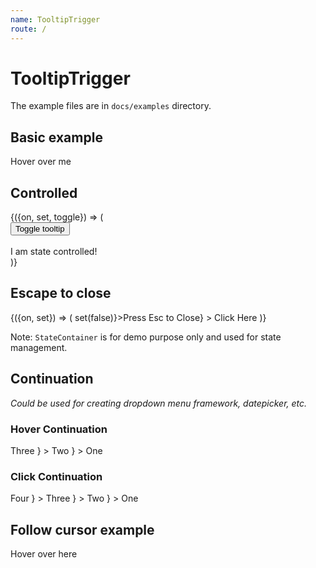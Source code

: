 ```yaml
---
name: TooltipTrigger
route: /
---
```



# TooltipTrigger

The example files are in `docs/examples` directory.

## Basic example

<Playground>
  <BasicTooltipTrigger tooltip="Hello, World!">Hover over me</BasicTooltipTrigger>
</Playground>


## Controlled

<Playground>
  <StateContainer>
    {({on, set, toggle}) => (
      <div>
        <button onClick={toggle}>Toggle tooltip</button>
        <br /><br />
        <BasicTooltipTrigger
          trigger="none"
          tooltipShown={on}
          onVisibilityChange={set}
          tooltip="Hello, Controlled!"
        >
          I am state controlled!
        </BasicTooltipTrigger>
      </div>
    )}
  </StateContainer>
</Playground>


## Escape to close

<Playground>
  <StateContainer>
    {({on, set}) => (
      <BasicTooltipTrigger
        trigger="click"
        tooltipShown={on}
        onVisibilityChange={set}
        tooltip={<EscapeToClose closeTooltip={() => set(false)}>Press Esc to Close</EscapeToClose>}
      >
        Click Here
      </BasicTooltipTrigger>
    )}
  </StateContainer>
</Playground>

Note: `StateContainer` is for demo purpose only and used for state management.

## Continuation
*Could be used for creating dropdown menu framework, datepicker, etc.*

### Hover Continuation
<Playground>
  <BasicTooltipTrigger
    tooltip={
      <BasicTooltipTrigger
        tooltip={
          <BasicTooltipTrigger placement="bottom" tooltip="Four">
            Three
          </BasicTooltipTrigger>
        }
      >
        Two
      </BasicTooltipTrigger>
    }
  >
    One
  </BasicTooltipTrigger>
</Playground>


### Click Continuation
<Playground>
  <BasicTooltipTrigger
    trigger="click"
    tooltip={
      <BasicTooltipTrigger
        trigger="click"
        tooltip={
          <BasicTooltipTrigger
            trigger="click"
            placement="bottom"
            tooltip={
              <BasicTooltipTrigger trigger="click" tooltip="Five">
                Four
              </BasicTooltipTrigger>
            }
          >
            Three
          </BasicTooltipTrigger>
        }
      >
        Two
      </BasicTooltipTrigger>
    }
  >
    One
  </BasicTooltipTrigger>
</Playground>

## Follow cursor example

<Playground>
  <BasicTooltipTrigger followCursor hideArrow tooltip="Hello, Cursor!">
    <span style={{display: 'inline-block', padding: 10, width: 200, height:100, border: '1px solid silver'}}>Hover over here</span>
  </BasicTooltipTrigger>
</Playground>
